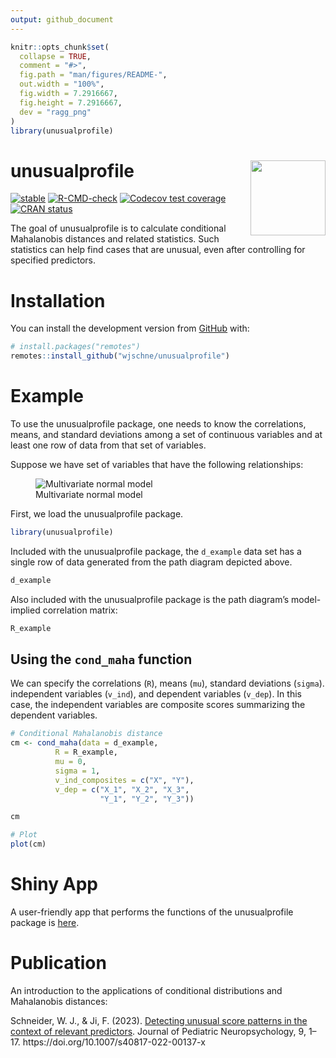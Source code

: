 ```yaml
---
output: github_document
---
```


<!-- README.md is generated from README.Rmd. Please edit that file -->

```r
knitr::opts_chunk$set(
  collapse = TRUE,
  comment = "#>",
  fig.path = "man/figures/README-",
  out.width = "100%",
  fig.width = 7.2916667,
  fig.height = 7.2916667,
  dev = "ragg_png"
)
library(unusualprofile)
```

# unusualprofile <img src="man/figures/logo.png" align="right" height="120" />

<!-- badges: start -->

[![stable](https://img.shields.io/badge/lifecycle-stable-green.svg)](https://lifecycle.r-lib.org/articles/stages.html#stable) 
[![R-CMD-check](https://github.com/wjschne/unusualprofile/workflows/R-CMD-check/badge.svg)](https://github.com/wjschne/unusualprofile/actions)
[![Codecov test coverage](https://codecov.io/gh/wjschne/unusualprofile/branch/main/graph/badge.svg)](https://app.codecov.io/gh/wjschne/unusualprofile?branch=main)
[![CRAN status](https://www.r-pkg.org/badges/version/unusualprofile)](https://CRAN.R-project.org/package=unusualprofile)
<!-- badges: end -->

The goal of unusualprofile is to calculate conditional Mahalanobis distances and related statistics. Such statistics can help find cases that are unusual, even after controlling for specified predictors.

# Installation

You can install the development version from [GitHub](https://github.com/) with:

``` r
# install.packages("remotes")
remotes::install_github("wjschne/unusualprofile")
```

# Example

To use the unusualprofile package, one needs to know the correlations, means, and standard deviations among a set of continuous variables and at least one row of data from that set of variables.

Suppose we have set of variables that have the following relationships:

![Multivariate normal model](man/figures/rm_model.svg)

First, we load the unusualprofile package.

```r
library(unusualprofile)
```

Included with the unusualprofile package, the `d_example` data set has a single row of data generated from the path diagram depicted above.

```r
d_example
```

Also included with the unusualprofile package is the path diagram's model-implied correlation matrix:

```r
R_example
```

## Using the `cond_maha` function

We can specify the correlations (`R`), means (`mu`), standard deviations (`sigma`). independent variables (`v_ind`), and dependent variables (`v_dep`). In this case, the independent variables are composite scores summarizing the dependent variables.

```r
# Conditional Mahalanobis distance
cm <- cond_maha(data = d_example, 
          R = R_example,
          mu = 0,
          sigma = 1,
          v_ind_composites = c("X", "Y"),
          v_dep = c("X_1", "X_2", "X_3",
                    "Y_1", "Y_2", "Y_3"))

cm

# Plot
plot(cm)
```


# Shiny App

A user-friendly app that performs the functions of the unusualprofile package is [here](https://w-joel-schneider.shinyapps.io/unusualprofile/).

# Publication

An introduction to the applications of conditional distributions and Mahalanobis distances:

Schneider, W. J., & Ji, F. (2023). [Detecting unusual score patterns in the context of relevant predictors](https://doi.org/10.1007/s40817-022-00137-x). Journal of Pediatric Neuropsychology, 9, 1–17. https://doi.org/10.1007/s40817-022-00137-x
